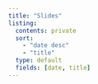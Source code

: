 ```yaml
---
title: "Slides"
listing:
  contents: private
  sort:
    - "date desc"
    - "title"
  type: default
  fields: [date, title]
---
```


